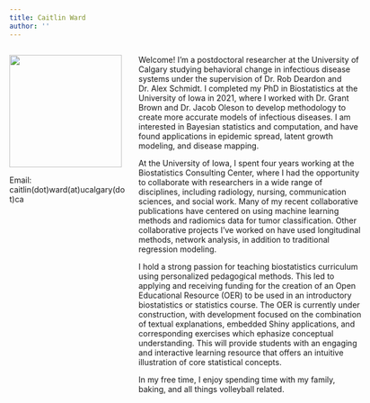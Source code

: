 ```yaml
---
title: Caitlin Ward
author: ''
---
```




:::: {style="display: grid; grid-template-columns: 210px [col-start] 400px [col-start]; grid-column-gap: 20px;"}

::: {}

![](/cwPic.jpg){width=200px}

Email: caitlin(dot)ward(at)ucalgary(dot)ca

:::

::: {}

Welcome! I'm a postdoctoral researcher at the University of Calgary studying 
behavioral change in infectious disease systems under the supervision of Dr. Rob
Deardon and Dr. Alex Schmidt. I completed my PhD in Biostatistics
at the University of Iowa in 2021, where I worked with Dr. Grant Brown and Dr.
Jacob Oleson to develop methodology to create more accurate models of infectious
diseases. I am interested in Bayesian statistics and computation, and have found
applications in epidemic spread, latent growth modeling, and disease mapping.

At the University of Iowa, I spent four years working at the Biostatistics 
Consulting Center, where I had the opportunity to collaborate with researchers
in a wide range of disciplines, including radiology, nursing, communication 
sciences, and social work. Many of my recent collaborative publications have 
centered on using machine learning methods and radiomics data for tumor 
classification. Other collaborative projects I've worked on have used
longitudinal methods, network analysis, in addition to traditional regression
modeling.

I hold a strong passion for teaching biostatistics curriculum using 
personalized pedagogical methods. This led to applying and receiving funding 
for the creation of an Open Educational Resource (OER) to be used in an 
introductory biostatistics or statistics course. The OER is currently under 
construction, with development focused on the combination of textual 
explanations, embedded Shiny applications, and corresponding exercises which 
ephasize conceptual understanding. This will provide students with an engaging 
and interactive learning resource that offers an intuitive illustration of core
statistical concepts.

In my free time, I enjoy spending time with my family, baking, and all things 
volleyball related.

:::

::::
